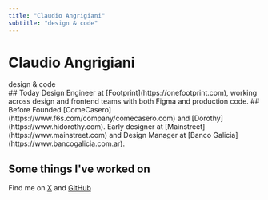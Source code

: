 ```yaml
---
title: "Claudio Angrigiani"
subtitle: "design & code"
---
```


<div className="flex justify-between items-center mb-4">
  <h1 className="text-label-1">Claudio Angrigiani</h1>
  <span className="text-tertiary text-heading-1 italic">design & code</span>
</div>

<Paragraph>
  ## Today
  Design Engineer at [Footprint](https://onefootprint.com), working across design and frontend teams with both Figma and production code.
</Paragraph>

<Paragraph>
  ## Before
  Founded [ComeCasero](https://www.f6s.com/company/comecasero.com) and [Dorothy](https://www.hidorothy.com). Early designer at [Mainstreet](https://www.mainstreet.com) and Design Manager at [Banco Galicia](https://www.bancogalicia.com.ar).
</Paragraph>

<Divider />

## Some things I've worked on

<ProjectsSection />

<Divider />

Find me on [X](https://x.com/clodoan) and [GitHub](https://github.com/clodoan) 